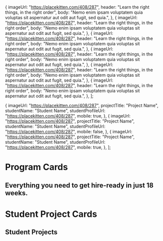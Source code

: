 

  {
    imageUrl: "https://placekitten.com/408/287",
    header: "Learn the right things, in the right order",
    body: "Nemo enim ipsam voluptatem quia voluptas sit aspernatur aut odit aut fugit, sed quia.",
  },
  {
    imageUrl: "https://placekitten.com/408/287",
    header: "Learn the right things, in the right order",
    body: "Nemo enim ipsam voluptatem quia voluptas sit aspernatur aut odit aut fugit, sed quia.",
  },
  {
    imageUrl: "https://placekitten.com/408/287",
    header: "Learn the right things, in the right order",
    body: "Nemo enim ipsam voluptatem quia voluptas sit aspernatur aut odit aut fugit, sed quia.",
  },
  {
    imageUrl: "https://placekitten.com/408/287",
    header: "Learn the right things, in the right order",
    body: "Nemo enim ipsam voluptatem quia voluptas sit aspernatur aut odit aut fugit, sed quia.",
  },
  {
    imageUrl: "https://placekitten.com/408/287",
    header: "Learn the right things, in the right order",
    body: "Nemo enim ipsam voluptatem quia voluptas sit aspernatur aut odit aut fugit, sed quia.",
  },
  {
    imageUrl: "https://placekitten.com/408/287",
    header: "Learn the right things, in the right order",
    body: "Nemo enim ipsam voluptatem quia voluptas sit aspernatur aut odit aut fugit, sed quia.",
  },
];

  {
    imageUrl: "https://placekitten.com/408/287",
    projectTitle: "Project Name",
    studentName: "Student Name",
    studentProfileUrl: "https://placekitten.com/408/287",
    mobile: true,
  },
  {
    imageUrl: "https://placekitten.com/408/287",
    projectTitle: "Project Name",
    studentName: "Student Name",
    studentProfileUrl: "https://placekitten.com/408/287",
    mobile: false,
  },
  {
    imageUrl: "https://placekitten.com/408/287",
    projectTitle: "Project Name",
    studentName: "Student Name",
    studentProfileUrl: "https://placekitten.com/408/287",
    mobile: true,
  },
];


<Meta title="Cards" />

# Program Cards

<Canvas>
  <Story name="Program Cards">
    <section className="card-list-container">
      <h2>Everything you need to get hire-ready in just 18 weeks.</h2>
      <CardList content={content} numberOfColumns={columns} />
    </section>
  </Story>
</Canvas>

# Student Project Cards

<Canvas>
  <Story name="Student Project Cards">
    <section className="card-list-container">
      <h2>Student Projects</h2>
      <CardList content={projectContent} numberOfColumns={columns} />
    </section>
  </Story>
</Canvas>
